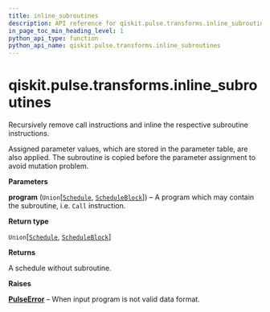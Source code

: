 ```yaml
---
title: inline_subroutines
description: API reference for qiskit.pulse.transforms.inline_subroutines
in_page_toc_min_heading_level: 1
python_api_type: function
python_api_name: qiskit.pulse.transforms.inline_subroutines
---
```


# qiskit.pulse.transforms.inline\_subroutines

<Function id="qiskit.pulse.transforms.inline_subroutines" name="inline_subroutines" isDedicatedPage={true} github="https://github.com/qiskit/qiskit/tree/stable/0.21/qiskit/pulse/transforms/canonicalization.py" signature="inline_subroutines(program)">
  Recursively remove call instructions and inline the respective subroutine instructions.

  Assigned parameter values, which are stored in the parameter table, are also applied. The subroutine is copied before the parameter assignment to avoid mutation problem.

  **Parameters**

  **program** (`Union`\[[`Schedule`](qiskit.pulse.Schedule "qiskit.pulse.schedule.Schedule"), [`ScheduleBlock`](qiskit.pulse.ScheduleBlock "qiskit.pulse.schedule.ScheduleBlock")]) – A program which may contain the subroutine, i.e. `Call` instruction.

  **Return type**

  `Union`\[[`Schedule`](qiskit.pulse.Schedule "qiskit.pulse.schedule.Schedule"), [`ScheduleBlock`](qiskit.pulse.ScheduleBlock "qiskit.pulse.schedule.ScheduleBlock")]

  **Returns**

  A schedule without subroutine.

  **Raises**

  [**PulseError**](pulse#qiskit.pulse.PulseError "qiskit.pulse.PulseError") – When input program is not valid data format.
</Function>

